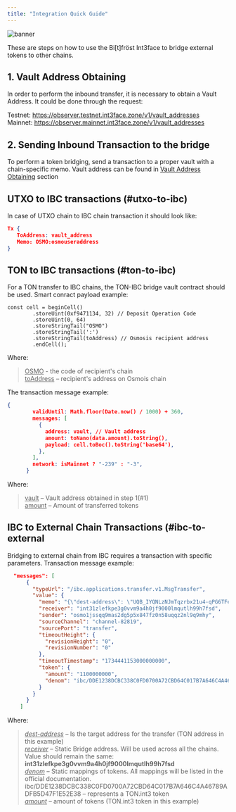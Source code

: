 ```yaml
---
title: "Integration Quick Guide"
---
```

![banner](./docs/assets/images/banner-c3a9e34c0386b1410bc41c59267a8875.jpg)

These are steps on how to use the Bi[t]fröst Int3face to bridge external tokens to other chains.


## 1. Vault Address Obtaining[​](#1 "Direct link to Vault Address Obtaining")

In order to perform the inbound transfer, it is necessary to obtain a Vault Address. It could be done through the request:

Testnet: https://observer.testnet.int3face.zone/v1/vault_addresses  
Mainnet: https://observer.mainnet.int3face.zone/v1/vault_addresses  

## 2. Sending Inbound Transaction to the bridge[​](#2 "Direct link to Sending Inbound Transaction to the bridge")

To perform a token bridging, send a transaction to a proper vault with a chain-specific memo.
Vault address can be found in [Vault Address Obtaining](#1) section

## UTXO to IBC transactions (#utxo-to-ibc)

In case of UTXO chain to IBC chain transaction it should look like:

```json
Tx {
   ToAddress: vault_address
   Memo: OSMO:osmouseraddress
}
```

## TON to IBC transactions (#ton-to-ibc)

For a TON transfer to IBC chains, the TON-IBC bridge vault contract should be used.
Smart conract payload example:

```
const cell = beginCell()
        .storeUint(0xf9471134, 32) // Deposit Operation Code
        .storeUint(0, 64)
        .storeStringTail("OSMO")
        .storeStringTail(':')
        .storeStringTail(toAddress) // Osmosis recipient address
        .endCell();
```
Where:  
> <u>OSMO</u> - the code of recipient's chain  
> <u>toAddress</u> – recipient's address on Osmois chain  

The transaction message example:
```json
{
        validUntil: Math.floor(Date.now() / 1000) + 360,
        messages: [
          {
            address: vault, // Vault address
            amount: toNano(data.amount).toString(),
            payload: cell.toBoc().toString('base64'),
          },
        ],
        network: isMainnet ? "-239" : "-3",
      }
```
Where:  
> <u>vault</u> – Vault address obtained in step 1(#1)  
> <u>amount</u> – Amount of transferred tokens  

## IBC to External Chain Transactions (#ibc-to-external

Bridging to external chain from IBC requires a transaction with specific parameters. 
Transaction message example:
```json
  "messages": [
      {
        "typeUrl": "/ibc.applications.transfer.v1.MsgTransfer",
        "value": {
          "memo": "{\"dest-address\": \"UQB_IYQNLzNJmTqzrbx21u4-qPG6TFe3QtBYdmUoFJNYgvCL\"}",
          "receiver": "int31zlefkpe3g0vvm9a4h0jf9000lmqutlh99h7fsd",
          "sender": "osmo1jssqq9mas2dg5p5x847fz0n58uqqz2nl9q9mhy",
          "sourceChannel": "channel-82819",
          "sourcePort": "transfer",
          "timeoutHeight": {
            "revisionHeight": "0",
            "revisionNumber": "0"
          },
          "timeoutTimestamp": "1734441153000000000",
          "token": {
            "amount": "1100000000",
            "denom": "ibc/DDE1238DCBC338C0FD0700A72CBD64C017B7A646C4A46789ADFB5D47F1E52E38"
          }
        }
      }
    ]
```
Where:  
> <u>*dest-address*</u> – Is the target address for the transfer (TON address in this example)  
> <u>*receiver*</u> – Static Bridge address. Will be used across all the chains. Value should remain the same: **int31zlefkpe3g0vvm9a4h0jf9000lmqutlh99h7fsd**  
> <u>*denom*</u> – Static mappings of tokens. All mappings will be listed in the official documentation. ibc/DDE1238DCBC338C0FD0700A72CBD64C017B7A646C4A46789ADFB5D47F1E52E38 – represents a TON.int3 token  
> <u>*amount*</u> – amount of tokens (TON.int3 token in this example)